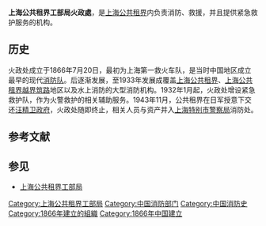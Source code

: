 {{unreferenced|time=2016-12-23T09:03:46+00:00}}
{{Infobox Govt Agency
  | agency_name     = 上海公共租界工部局火政處
  | nativename      = <small>Shanghai Fire Brigade</small>
  | logo            = Seal of the Shanghai International Settlement.svg
  | logo_width      = 180px
  | formed          = 1866年7月20日
  | preceding1      = 
  | dissolved       = 1943年
  | jurisdiction    = [[上海公共租界工部局|上海公共租界工部局]]
}}

'''上海公共租界工部局火政處'''，是[[上海公共租界|上海公共租界]]内负责消防、救援，并且提供紧急救护服务的机构。

==历史==
火政处成立于1866年7月20日，最初为上海第一救火车队，是当时中国地区成立最早的现代[[消防队|消防队]]。后逐渐发展，至1933年发展成覆盖[[上海公共租界|上海公共租界]]、[[上海公共租界越界筑路|上海公共租界越界筑路]]地区以及水上消防的大型消防机构。1932年1月起，火政处增设紧急救护队，作为火警救护的相关辅助服务。1943年11月，公共租界在日军授意下交还[[汪精卫政府|汪精卫政府]]，火政处随即终止，相关人员与资产并入[[上海特别市政府_(日占时期)|上海特别市]][[上海市警察局|警察局]]消防处。

== 参考文献 ==
{{Reflist}}

== 参见 ==
{{Portal|上海}}
* [[上海公共租界工部局|上海公共租界工部局]]

[[Category:上海公共租界工部局|Category:上海公共租界工部局]]
[[Category:中国消防部门|Category:中国消防部门]]
[[Category:中国消防史|Category:中国消防史]]
[[Category:1866年建立的組織|Category:1866年建立的組織]]
[[Category:1866年中国建立|Category:1866年中国建立]]